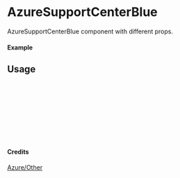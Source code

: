 
<Meta of={AzureSupportCenterBlue} title="Azure/Other/AzureSupportCenterBlue" />

# AzureSupportCenterBlue

AzureSupportCenterBlue component with different props.

#### Example

<Canvas of={AzureSupportCenterBlue.Primary} />

## Usage

```ts
import { AzureSupportCenterBlue } from "yadl-ui";

const Example = () => {
  return (
      <AzureSupportCenterBlue />
  );
};

export default Example;
```

#### Credits
[Azure/Other](https://learn.microsoft.com/en-us/azure/architecture/icons/)
